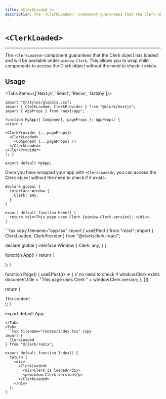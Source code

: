 ```yaml
---
title: <ClerkLoaded />
description: The `<ClerkLoaded>` component guarantees that the Clerk object has loaded and will be available under `window.Clerk`. This allows you to wrap child components to access the Clerk object without the need to check it exists.
---
```



# `<ClerkLoaded>`

---

The `<ClerkLoaded>` component guarantees that the Clerk object has loaded and will be available under `window.Clerk`. This allows you to wrap child components to access the Clerk object without the need to check it exists.

## Usage

<Tabs items={['Next.js', 'React', 'Remix', 'Gatsby']}>
<Tab>
```tsx copy filename="pages/_app.tsx"
import "@/styles/globals.css";
import { ClerkLoaded, ClerkProvider } from "@clerk/nextjs";
import { AppProps } from "next/app";

function MyApp({ Component, pageProps }: AppProps) {
return (

<ClerkProvider {...pageProps}>
  <ClerkLoaded>
    <Component {...pageProps} />
  </ClerkLoaded>
</ClerkProvider>
); }

export default MyApp;
```

Once you have wrapped your app with `<ClerkLoaded>`, you can access the Clerk object without the need to check if it exists.

```tsx copy filename="pages/index.tsx"
declare global {
  interface Window {
    Clerk: any;
  }
}

export default function Home() {
  return <div>This page uses Clerk {window.Clerk.version}; </div>;
}
```

</Tab>
<Tab>
```tsx copy filename="app.tsx"
import { useEffect } from "react";
import { ClerkLoaded, ClerkProvider } from "@clerk/clerk-react";

declare global {
interface Window {
Clerk: any;
}
}

function App() {
return (

<ClerkProvider publishableKey="pk_test_••••••••••••••••••••••••••••••••••">
  <ClerkLoaded>
    <Page />
  </ClerkLoaded>
</ClerkProvider>
); }

function Page() {
useEffect(() => {
// no need to check if window.Clerk exists
document.title = "This page uses Clerk " +
window.Clerk.version;
}, []);

return (

<div>The content </div>
); }

export default App;
```
</Tab>
<Tab>
```tsx filename="routes/index.tsx" copy
import {
  ClerkLoaded
} from "@clerk/remix";

export default function Index() {
  return (
    <div>
      <ClerkLoaded>
        <div>Clerk is loaded</div>
        <p>window.Clerk.version</p>
      </ClerkLoaded>
    </div>
  );
}
```
</Tab>
</Tabs>

